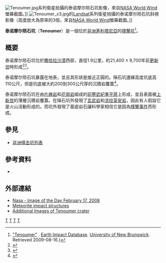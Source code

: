 [[Image:Tenoumer.jpg|thumb]]系列衛星拍攝的泰诺摩尔陨石坑影像，來自[[NASA_World_Wind|NASA World Wind]]螢幕截圖。]]
[[Image:Tenoumer_x3.jpg|thumb]]的[[陸地衛星計畫|Landsat]]系列衛星拍攝的泰诺摩尔陨石坑斜視影像（高度放大為原來的3倍，來自[[NASA_World_Wind|NASA World Wind]]螢幕截圖。]]

'''泰诺摩尔陨石坑'''（'''Tenoumer'''）是一個位於[[非洲|非洲]][[茅利塔尼亞|茅利塔尼亞]]的[[撞擊坑|撞擊坑]]<ref>[http://www.passc.net/EarthImpactDatabase/tenoumer.html "Tenoumer"] {{Wayback|url=http://www.passc.net/EarthImpactDatabase/tenoumer.html |date=20140201172327 }}. [[地球撞擊資料庫|Earth Impact Database]]. [[新不伦瑞克大学|University of New Brunswick]]. Retrieved 2009-08-16.}</ref>。

==概要==
泰诺摩尔陨石坑位於[[撒哈拉沙漠|撒哈拉沙漠]]西部，直徑1.9公里，約21,400 ± 9,700年前[[更新世|更新世]]時形成<ref>{{cite web
|url=http://www.lpi.usra.edu/meetings/lpsc2009/pdf/1281.pdf
|publisher=Lunar and Planetary Institute
|title=40th Lunar and Planetary Science Conference
|year=2009
|chapter=Petrographic Investigation of Ejecta from the Tenoumer Impact Crater, Mauritania
|author=S. J. Jaret
|coauthors=L.C. Kah, B. M. French
|accessdate=2014-01-25
|archive-date=2012-10-12
|archive-url=https://web.archive.org/web/20121012234224/http://www.lpi.usra.edu/meetings/lpsc2009/pdf/1281.pdf
|dead-url=no
}}</ref><ref>{{cite journal
|url=http://www.lpi.usra.edu/meetings/lpsc2009/pdf/1183.pdf
|publisher=Lunar and Planetary Institute
|title=The Age of Tenoumer Crater, Mauritania, Revisited
|year=2003
|volume=XXXIV
|author=D. Storzer
|coauthors=M. Selo, L. Latouche, and J. Fabre
|access-date=2014-01-25
|archive-date=2016-03-03
|archive-url=https://web.archive.org/web/20160303191434/http://www.lpi.usra.edu/meetings/lpsc2009/pdf/1183.pdf
|dead-url=no
}}</ref>。

泰诺摩尔陨石坑暴露在地表，並且其形狀是接近正圓的。隕石坑邊緣高度坑底高110公尺，但是坑底被大約200到300公尺厚的沉積岩覆蓋<ref name=wondermondo>{{cite web|url=http://www.wondermondo.com/Countries/Af/Mauritania/TirisZemmour/Tenoumer.htm|title=Tenoumer crater|publisher=Wondermondo|accessdate=2014-01-25|archive-date=2013-12-19|archive-url=https://web.archive.org/web/20131219155827/http://www.wondermondo.com/Countries/Af/Mauritania/TirisZemmour/Tenoumer.htm|dead-url=no}}</ref>。

泰诺摩尔陨石坑在由[[片麻岩|片麻岩]]和[[花崗岩|花崗岩]]組成的[[前寒武紀|前寒武紀]][[準平原|準平原]]上形成，並且表面被[[上新世|上新世]]的薄層沉積岩覆蓋。在隕石坑外發現了[[玄武岩|玄武岩]]和[[流纹英安岩|流纹英安岩]]，因此有人假設它是火山活動形成的。而坑外發現了基底岩石讓科學家相信它是因為[[撞擊事件|撞擊事件]]而形成。

==參見==
*[[非洲撞击坑列表|非洲撞击坑列表]]

==參考資料==
<references/>
* {{cite web |author=Brügge, Norbert |url=http://www.b14643.de/Sahara/Mauritania%20Craters/index.htm |title=The "impact" craters of Mauritania: Aouelloul, Tenoumer, Temimichat and El Mrayer |deadurl=yes |archiveurl=https://web.archive.org/web/20100223024521/http://www.b14643.de/Sahara/Mauritania%20Craters/index.htm |archivedate=2010-02-23 }}

==外部連結==
*[http://earthobservatory.nasa.gov/IOTD/view.php?id=8536 Nasa - Image of the Day February 17, 2008] {{Wayback|url=http://earthobservatory.nasa.gov/IOTD/view.php?id=8536 |date=20131219002843 }}
*[https://web.archive.org/web/20051118163420/http://saharamet.com/expedition/2003/crater.html Meteorite impact structures]
*[http://www.unb.ca/passc/ImpactDatabase/images/tenoumer.htm Additional Images of Tenoumer crater] {{Wayback|url=http://www.unb.ca/passc/ImpactDatabase/images/tenoumer.htm |date=20100305073203 }}

{{coord|22|55|5|N|10|24|27|W|type:landmark_region:MR|display=title}}

[[Category:地球撞擊坑|T]]
[[Category:毛里塔尼亞地理|T]]
[[Category:更新世|T]]
[[Category:非洲撞擊坑|T]]